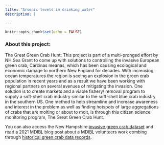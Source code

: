 ```yaml
---
title: "Arsenic levels in drinking water"
description: |

---
```


```r
knitr::opts_chunk$set(echo = FALSE)
```

### About this project:

The Great Green Crab Hunt: This project is part of a multi-pronged effort by NH Sea Grant to come up with solutions to controlling the invasive European green crab, Carcinas meanas, which has been causing ecological and economic damage to northern New England for decades. With increasing ocean temperatures the region is seeing an explosion in the green crab population in recent years and as a result we have been working with regional partners on several avenues of mitigating the invasion. One solution is to create markets and a viable fishery/ removal program to supply a soft-shell crab industry similar to the soft-shell blue crab industry in the southern US. One method to help streamline and increase awareness and interest in the problem as well as finding hotspots of large aggregations of crabs that are molting or about to molt, is through this citizen science monitoring program, The Great Green Crab Hunt.

You can also access the New Hampshire [invasive green crab dataset](https://anecdata.org/projects/view/521) and read a 2021 MDIBL blog post about a MDIBL volunteers work combing through [historical green crab data records](https://mdibl.org/this-is-why-volunteer-mike-hays/).